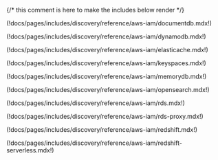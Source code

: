 {/* this comment is here to make the includes below render */}

<Tabs dropdownView dropdownCaption="Database Type">
<TabItem label="DocumentDB">

(!docs/pages/includes/discovery/reference/aws-iam/documentdb.mdx!)

</TabItem>
<TabItem label="DynamoDB">

(!docs/pages/includes/discovery/reference/aws-iam/dynamodb.mdx!)

</TabItem>
<TabItem label="ElastiCache Redis">

(!docs/pages/includes/discovery/reference/aws-iam/elasticache.mdx!)

</TabItem>
<TabItem label="Keyspaces">

(!docs/pages/includes/discovery/reference/aws-iam/keyspaces.mdx!)

</TabItem>
<TabItem label="MemoryDB">

(!docs/pages/includes/discovery/reference/aws-iam/memorydb.mdx!)

</TabItem>
<TabItem label="Opensearch">

(!docs/pages/includes/discovery/reference/aws-iam/opensearch.mdx!)

</TabItem>
<TabItem label="RDS">

(!docs/pages/includes/discovery/reference/aws-iam/rds.mdx!)

</TabItem>
<TabItem label="RDS Proxy">

(!docs/pages/includes/discovery/reference/aws-iam/rds-proxy.mdx!)

</TabItem>
<TabItem label="Redshift">

(!docs/pages/includes/discovery/reference/aws-iam/redshift.mdx!)

</TabItem>
<TabItem label="Redshift Serverless">

(!docs/pages/includes/discovery/reference/aws-iam/redshift-serverless.mdx!)

</TabItem>
</Tabs>
